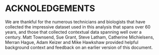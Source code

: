 #  ACKNOLEDGEMENTS    

We are thankful for the numerous technicians and biologists that have collected the impressive dataset used in this analysis that spans over 60 years, and those that collected contextual data spanning well over a century. 
Matt Townsend, Sue Grant, Steve Latham, Catherine Michielsens, Merran Hague, Adam Keizer and Mike Hawkshaw provided helpful background context and feedback on an earlier version of this document.
